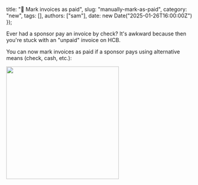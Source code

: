   title: "🧾 Mark invoices as paid",
  slug: "manually-mark-as-paid",
  category: "new",
  tags: [],
  authors: ["sam"],
  date: new Date("2025-01-26T16:00:00Z")
});

Ever had a sponsor pay an invoice by check? It's awkward because then you're stuck with an "unpaid" invoice on HCB. 

You can now mark invoices as paid if a sponsor pays using alternative means (check, cash, etc.):

<img src="https://cloud-j74awbtdh-hack-club-bot.vercel.app/00screenshot_2025-01-27_at_12.40.17___am.png" width="300px" />
